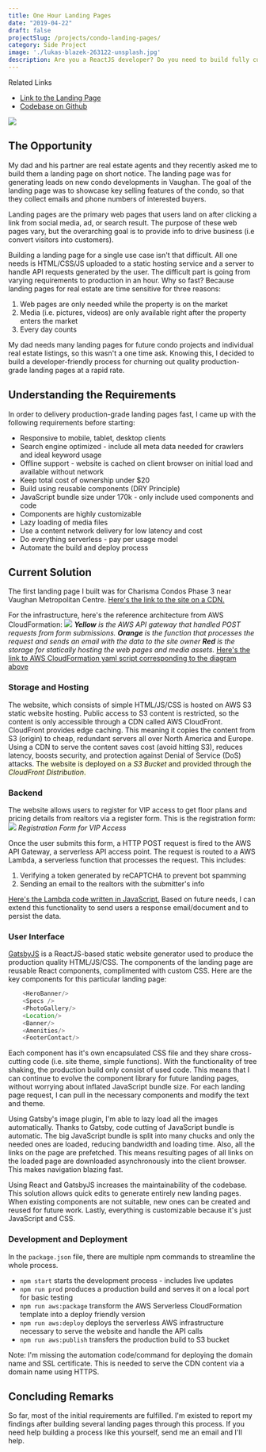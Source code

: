 ```yaml
---
title: One Hour Landing Pages 
date: "2019-04-22"
draft: false
projectSlug: /projects/condo-landing-pages/
category: Side Project
image: './lukas-blazek-263122-unsplash.jpg'
description: Are you a ReactJS developer? Do you need to build fully customizable and extensible landing pages within an hour or two? If so, you must read this!
---
```


<div class="ui icon info message">
    <i class="linkify icon"></i>
    <div class="content">
        <div class="header">Related Links</div>
        <ul class="list">
            <li><a href="https://dgftd2qqywjy1.cloudfront.net/" target="_blank">Link to the Landing Page</a></li>
            <li><a href="https://github.com/rajjeet/charismacondos" target="_blank">Codebase on Github</a></li>
        </ul>
    </div>
</div>

![](charisma-condos-landing-page.png)



## The Opportunity
My dad and his partner are real estate agents and they recently asked me to build them a landing page on short notice.
The landing page was for generating leads on new condo developments in Vaughan. 
The goal of the landing page was to showcase key selling features of the condo, 
so that they collect emails and phone numbers of interested buyers.

Landing pages are the primary web pages that users land on after clicking a link from social media, ad, or search result. 
The purpose of these web pages vary, but the overarching goal is to provide info to drive business 
(i.e convert visitors into customers).   

Building a landing page for a single use case isn't that difficult. 
All one needs is HTML/CSS/JS uploaded to a static hosting service and a server to handle API requests generated by the user. 
The difficult part is going from varying requirements to production in an hour. 
Why so fast? Because landing pages for real estate are time sensitive for three reasons:  
1. Web pages are only needed while the property is on the market
2. Media (i.e. pictures, videos) are only available right after the property enters the market
3. Every day counts

My dad needs many landing pages for future condo projects and individual real estate listings, so this wasn't a one time ask.
Knowing this, I decided to build a developer-friendly process for churning out quality production-grade landing pages at a rapid rate.

## Understanding the Requirements
In order to delivery production-grade landing pages fast, I came up with the following requirements before starting:
* Responsive to mobile, tablet, desktop clients
* Search engine optimized - include all meta data needed for crawlers and ideal keyword usage
* Offline support - website is cached on client browser on initial load and available without network
* Keep total cost of ownership under $20
* Build using reusable components (DRY Principle) 
* JavaScript bundle size under 170k - only include used components and code
* Components are highly customizable
* Lazy loading of media files 
* Use a content network delivery for low latency and cost
* Do everything serverless - pay per usage model 
* Automate the build and deploy process    

## Current Solution
The first landing page I built was for Charisma Condos Phase 3 near Vaughan Metropolitan Centre.
<a target="_blank" href="https://dgftd2qqywjy1.cloudfront.net/">Here's the link to the site on a CDN.</a>

For the infrastructure, here's the reference architecture from AWS CloudFormation:
![](template1-designer.png)
_**Yellow** is the AWS API gateway that handled POST requests from form submissions. 
**Orange** is the function that processes the request and sends an email with the data to the site owner
**Red** is the storage for statically hosting the web pages and media assets._
<a href="https://github.com/rajjeet/charismacondos/blob/master/aws/template.yaml" 
target="_blank">Here's the link to AWS CloudFormation yaml script corresponding to the diagram above</a>

### Storage and Hosting
The website, which consists of simple HTML/JS/CSS is hosted on AWS S3 static website hosting. 
Public access to S3 content is restricted, so the content is only accessible through a CDN called AWS CloudFront.
CloudFront provides edge caching. This meaning it copies the content from S3 (origin) to cheap, 
redundant servers all over North America and Europe. 
Using a CDN to serve the content saves cost (avoid hitting S3), reduces latency, boosts security, and 
protection against Denial of Service (DoS) attacks. 
<span style="background-color:lightyellow;">The website is deployed on a _S3 Bucket_ and 
provided through the _CloudFront Distribution_.</span> 

### Backend
The website allows users to register for VIP access to get floor plans and pricing details from realtors via a register form.
This is the registration form: 
![](register-form.png)
_Registration Form for VIP Access_

Once the user submits this form, a HTTP POST request is fired to the AWS API Gateway, a serverless API access point.
The request is routed to a AWS Lambda, a serverless function that processes the request.
This includes: 
1. Verifying a token generated by reCAPTCHA to prevent bot spamming
2. Sending an email to the realtors with the submitter's info  

<a target="_blank" href="https://github.com/rajjeet/charismacondos/blob/master/aws/index.js">
Here's the Lambda code written in JavaScript.</a>
Based on future needs, I can extend this functionality to send users a response email/document and to persist the data.

### User Interface
<a target="_blank" href="https://www.gatsbyjs.org/">GatsbyJS</a> is a ReactJS-based static website generator used to produce the 
production quality HTML/JS/CSS. 
The components of the landing page are reusable React components, complimented with custom CSS.
Here are the key components for this particular landing page:

```javascript
    <HeroBanner/>
    <Specs />
    <PhotoGallery/>
    <Location/>
    <Banner/>
    <Amenities/>
    <FooterContact/>
```

Each component has it's own encapsulated CSS file and they share cross-cutting code (i.e. site theme, simple functions).
With the functionality of tree shaking, the production build only consist of used code.
This means that I can continue to evolve the component library for future landing pages, without worrying about inflated JavaScript bundle size.
For each landing page request, I can pull in the necessary components and modify the text and theme.

Using Gatsby's image plugin, I'm able to lazy load all the images automatically. 
Thanks to Gatsby, code cutting of JavaScript bundle is automatic. 
The big JavaScript bundle is split into many chucks and only the needed ones are loaded, reducing bandwidth and loading time. 
Also, all the links on the page are prefetched. 
This means resulting pages of all links on the loaded page are downloaded asynchronously into the client browser.
This makes navigation blazing fast.

Using React and GatsbyJS increases the maintainability of the codebase. 
This solution allows quick edits to generate entirely new landing pages.
When existing components are not suitable, new ones can be created and reused for future work.
Lastly, everything is customizable because it's just JavaScript and CSS.

### Development and Deployment
In the `package.json` file, there are multiple npm commands to streamline the whole process.
* `npm start` starts the development process - includes live updates 
* `npm run prod`  produces a production build and serves it on a local port for basic testing
* `npm run aws:package` transform the AWS Serverless CloudFormation template into a deploy friendly version
* `npm run aws:deploy` deploys the serverless AWS infrastructure necessary to serve the website and handle the API calls
* `npm run aws:publish` transfers the production build to S3 bucket

Note: I'm missing the automation code/command for deploying the domain name and SSL certificate. 
This is needed to serve the CDN content via a domain name using HTTPS.

## Concluding Remarks
So far, most of the initial requirements are fulfilled. 
I'm existed to report my findings after building several landing pages through this process.
If you need help building a process like this yourself, send me an email and I'll help.  
